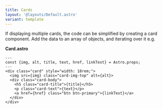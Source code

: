 ```yaml
---
title: Cards
layout: '@layouts/Default.astro'
variant: template
---
```


If displaying multiple cards, the code can be simplified by creating a card component. Add the data to an array of objects, and iterating over it e.g.


<Example>
  <Standard slot="component"/>
  <Fragment slot="code" set:html={rawStandard} />
</Example>

**Card.astro**

```astro title="Card.astro"
---
const {img, alt, title, text, href, linkText} = Astro.props;
---
<div class="card" style="width: 18rem;">
  <img src={img} class="card-img-top" alt={alt}>
  <div class="card-body">
    <h5 class="card-title">{title}</h5>
    <p class="card-text">{text}</p>
    <a href={href} class="btn btn-primary">{linkText}</a>
  </div>
</div>
```
